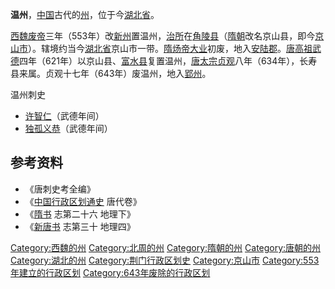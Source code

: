 '''温州'''，[[中国|中国]]古代的[[州|州]]，位于今[[湖北省|湖北省]]。

[[西魏废帝|西魏废帝]]三年（553年）改[[新州|新州]]置温州，[[治所|治所]]在[[角陵县|角陵县]]（[[隋朝|隋朝]]改名京山县，即今[[京山市|京山市]]）。辖境约当今[[湖北省|湖北省]]京山市一带。[[隋炀帝|隋炀帝]][[大业_(年号)|大业]]初废，地入[[安陆郡|安陆郡]]。[[唐高祖|唐高祖]][[武德|武德]]四年（621年）以京山县、[[富水县|富水县]]复置温州，[[唐太宗|唐太宗]][[貞觀_(唐朝)|贞观]]八年（634年），长寿县来属。贞观十七年（643年）废温州，地入[[郢州_(西魏)|郢州]]。
;温州刺史
*[[许智仁|许智仁]]（武德年间）
*[[独孤义恭|独孤义恭]]（武德年间）
==参考资料==
*《唐刺史考全编》
*《[[中国行政区划通史|中国行政区划通史]] 唐代卷》
*《[[隋书|隋书]] 志第二十六 地理下》
*《[[新唐书|新唐书]] 志第三十 地理四》

{{湖北行政区划小作品}}
{{DEFAULTSORT:W}}
[[Category:西魏的州|Category:西魏的州]]
[[Category:北周的州|Category:北周的州]]
[[Category:隋朝的州|Category:隋朝的州]]
[[Category:唐朝的州|Category:唐朝的州]]
[[Category:湖北的州|Category:湖北的州]]
[[Category:荆门行政区划史|Category:荆门行政区划史]]
[[Category:京山市|Category:京山市]]
[[Category:553年建立的行政区划|Category:553年建立的行政区划]]
[[Category:643年废除的行政区划|Category:643年废除的行政区划]]
